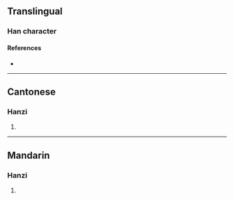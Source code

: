 {{character info}}
==Translingual==

===Han character===
{{Han char|rn=75|rad=木|as=04|sn=8|four=48927|canj=DCMS|ids=⿰木兮}}

====References====
* {{Han ref|kx=0515.050|dkj=14535|dj=0903.050|hdz=21172.040|uh=678D|ud=26509|bh=CCDD|bd=52445}}

----

==Cantonese==

===Hanzi===
{{yue-hanzi|jyut=[[jai6]]|y=yai6}}

# {{rfdef|yue|sort=木04}}

----

==Mandarin==

===Hanzi===
{{cmn-hanzi|pin=[[yì]] ([[yi4]])|wg=i<sup>4</sup>}}

# {{rfdef|cmn|sort=木04}}